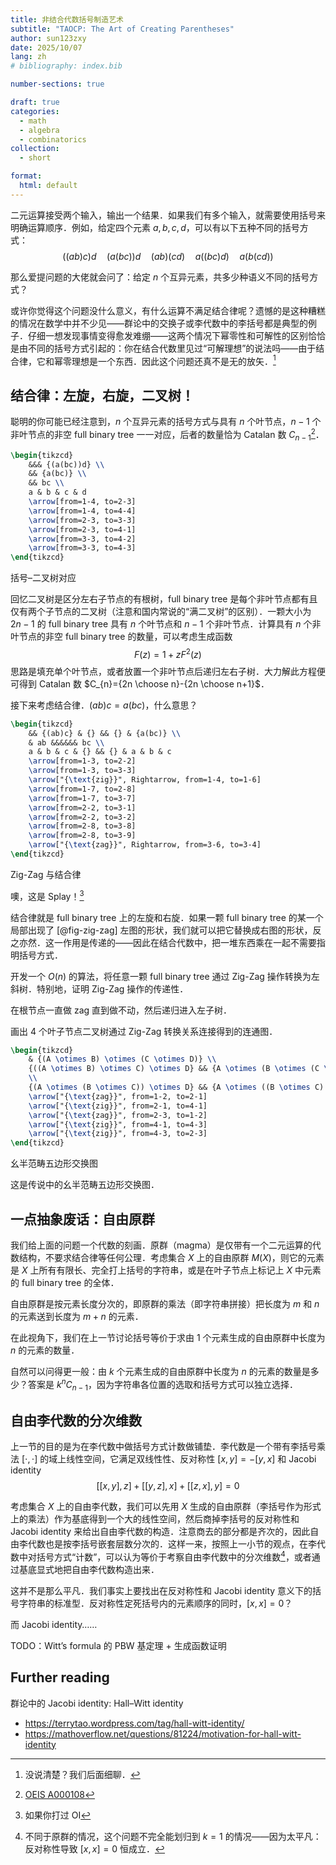 ```yaml
---
title: 非结合代数括号制造艺术
subtitle: "TAOCP: The Art of Creating Parentheses"
author: sun123zxy
date: 2025/10/07
lang: zh
# bibliography: index.bib

number-sections: true

draft: true
categories:
  - math 
  - algebra
  - combinatorics
collection:
  - short

format:
  html: default
---
```


二元运算接受两个输入，输出一个结果．如果我们有多个输入，就需要使用括号来明确运算顺序．例如，给定四个元素 $a, b, c, d$，可以有以下五种不同的括号方式：
$$
((ab)c)d \quad (a(bc))d \quad (ab)(cd) \quad a((bc)d) \quad a(b(cd))
$$

那么爱提问题的大佬就会问了：给定 $n$ 个互异元素，共多少种语义不同的括号方式？

或许你觉得这个问题没什么意义，有什么运算不满足结合律呢？遗憾的是这种糟糕的情况在数学中并不少见——群论中的交换子或李代数中的李括号都是典型的例子．仔细一想发现事情变得愈发难绷——这两个情况下幂零性和可解性的区别恰恰是由不同的括号方式引起的：你在结合代数里见过“可解理想”的说法吗——由于结合律，它和幂零理想是一个东西．因此这个问题还真不是无的放矢．^[没说清楚？我们后面细聊．]

## 结合律：左旋，右旋，二叉树！

聪明的你可能已经注意到，$n$ 个互异元素的括号方式与具有 $n$ 个叶节点，$n-1$ 个非叶节点的非空 full binary tree 一一对应，后者的数量恰为 Catalan 数 $C_{n-1}$^[[OEIS A000108](https://oeis.org/A000108)]．

:::{#fig-binary-tree}

```tikz
\begin{tikzcd}
	&&& {(a(bc))d} \\
	&& {a(bc)} \\
	&& bc \\
	a & b & c & d
	\arrow[from=1-4, to=2-3]
	\arrow[from=1-4, to=4-4]
	\arrow[from=2-3, to=3-3]
	\arrow[from=2-3, to=4-1]
	\arrow[from=3-3, to=4-2]
	\arrow[from=3-3, to=4-3]
\end{tikzcd}
```

括号--二叉树对应
:::

:::{.remark}

回忆二叉树是区分左右子节点的有根树，full binary tree 是每个非叶节点都有且仅有两个子节点的二叉树（注意和国内常说的“满二叉树”的区别）．一颗大小为 $2n-1$ 的 full binary tree 具有 $n$ 个叶节点和 $n-1$ 个非叶节点．计算具有 $n$ 个非叶节点的非空 full binary tree 的数量，可以考虑生成函数
$$
F(z) = 1 + z F^2(z)
$$
思路是填充单个叶节点，或者放置一个非叶节点后递归左右子树．大力解此方程便可得到 Catalan 数 $C_{n}={2n \choose n}-{2n \choose n+1}$．
:::

接下来考虑结合律．$(ab)c = a(bc)$，什么意思？

:::{#fig-zig-zag}

```tikz
\begin{tikzcd}
	&& {(ab)c} & {} && {} & {a(bc)} \\
	& ab &&&&&& bc \\
	a & b & c & {} && {} & a & b & c
	\arrow[from=1-3, to=2-2]
	\arrow[from=1-3, to=3-3]
	\arrow["{\text{zig}}", Rightarrow, from=1-4, to=1-6]
	\arrow[from=1-7, to=2-8]
	\arrow[from=1-7, to=3-7]
	\arrow[from=2-2, to=3-1]
	\arrow[from=2-2, to=3-2]
	\arrow[from=2-8, to=3-8]
	\arrow[from=2-8, to=3-9]
	\arrow["{\text{zag}}", Rightarrow, from=3-6, to=3-4]
\end{tikzcd}
```

Zig-Zag 与结合律
:::

噢，这是 Splay！^[如果你打过 OI]

结合律就是 full binary tree 上的左旋和右旋．如果一颗 full binary tree 的某一个局部出现了 [@fig-zig-zag] 左图的形状，我们就可以把它替换成右图的形状，反之亦然．这一作用是传递的——因此在结合代数中，把一堆东西乘在一起不需要指明括号方式．

:::{#exr-zig-zag-transitive}

开发一个 $O(n)$ 的算法，将任意一颗 full binary tree 通过 Zig-Zag 操作转换为左斜树．特别地，证明 Zig-Zag 操作的传递性．
:::

:::{.solution}

在根节点一直做 zag 直到做不动，然后递归进入左子树．
:::

:::{#exr-zig-zag-4}

画出 4 个叶子节点二叉树通过 Zig-Zag 转换关系连接得到的连通图．
:::

:::{#fig-zig-zag-4}

```tikz
\begin{tikzcd}
	& {(A \otimes B) \otimes (C \otimes D)} \\
	{((A \otimes B) \otimes C) \otimes D} && {A \otimes (B \otimes (C \otimes D))} \\
	\\
	{(A \otimes (B \otimes C)) \otimes D} && {A \otimes ((B \otimes C) \otimes D)}
	\arrow["{\text{zag}}", from=1-2, to=2-1]
	\arrow["{\text{zig}}", from=2-1, to=4-1]
	\arrow["{\text{zag}}", from=2-3, to=1-2]
	\arrow["{\text{zig}}", from=4-1, to=4-3]
	\arrow["{\text{zig}}", from=4-3, to=2-3]
\end{tikzcd}
```

幺半范畴五边形交换图
:::

这是传说中的幺半范畴五边形交换图．

## 一点抽象废话：自由原群

我们给上面的问题一个代数的刻画．原群（magma）是仅带有一个二元运算的代数结构，不要求结合律等任何公理．考虑集合 $X$ 上的自由原群 $M(X)$，则它的元素是 $X$ 上所有有限长、完全打上括号的字符串，或是在叶子节点上标记上 $X$ 中元素的 full binary tree 的全体．

自由原群是按元素长度分次的，即原群的乘法（即字符串拼接）把长度为 $m$ 和 $n$ 的元素送到长度为 $m+n$ 的元素．

在此视角下，我们在上一节讨论括号等价于求由 $1$ 个元素生成的自由原群中长度为 $n$ 的元素的数量．

自然可以问得更一般：由 $k$ 个元素生成的自由原群中长度为 $n$ 的元素的数量是多少？答案是 $k^n C_{n-1}$，因为字符串各位置的选取和括号方式可以独立选择．

## 自由李代数的分次维数

上一节的目的是为在李代数中做括号方式计数做铺垫．李代数是一个带有李括号乘法 $[\cdot, \cdot]$ 的域上线性空间，它满足双线性性、反对称性 $[x,y] = -[y,x]$ 和 Jacobi identity
$$
[[x,y],z] + [[y,z],x] + [[z,x],y] = 0
$$

考虑集合 $X$ 上的自由李代数，我们可以先用 $X$ 生成的自由原群（李括号作为形式上的乘法）作为基底得到一个大的线性空间，然后商掉李括号的反对称性和 Jacobi identity 来给出自由李代数的构造．注意商去的部分都是齐次的，因此自由李代数也是按李括号嵌套层数分次的．这样一来，按照上一小节的观点，在李代数中对括号方式“计数”，可以认为等价于考察自由李代数中的分次维数^[不同于原群的情况，这个问题不完全能划归到 $k=1$ 的情况——因为太平凡：反对称性导致 $[x,x] = 0$ 恒成立．]，或者通过基底显式地把自由李代数构造出来．

这并不是那么平凡．我们事实上要找出在反对称性和 Jacobi identity 意义下的括号字符串的标准型．反对称性定死括号内的元素顺序的同时，$[x,x]=0$？

而 Jacobi identity……

TODO：Witt's formula 的 PBW 基定理 + 生成函数证明

## Further reading

群论中的 Jacobi identity: Hall--Witt identity

- <https://terrytao.wordpress.com/tag/hall-witt-identity/>
- <https://mathoverflow.net/questions/81224/motivation-for-hall-witt-identity>